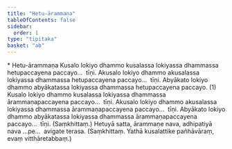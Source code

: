```yaml
---
title: "Hetu-ārammaṇa"
tableOfContents: false
sidebar:
  order: 1
type: "tipitaka"
basket: "ab"
---
```



<DynamicBreadcrumb />

<Paragraph type="center">
* Hetu-ārammaṇa
</Paragraph>

<Division number="34">

<Paragraph number="1184">
Kusalo lokiyo dhammo kusalassa lokiyassa dhammassa hetupaccayena paccayo…  tīṇi.
</Paragraph>

<Paragraph number="1185">
Akusalo lokiyo dhammo akusalassa lokiyassa dhammassa hetupaccayena paccayo…  tīṇi.
</Paragraph>

<Paragraph number="1186">
Abyākato lokiyo dhammo abyākatassa lokiyassa dhammassa hetupaccayena paccayo. (1)
</Paragraph>

</Division>
<Division number="35">

<Paragraph number="1187">
Kusalo lokiyo dhammo kusalassa lokiyassa dhammassa ārammaṇapaccayena paccayo…  tīṇi.
</Paragraph>

<Paragraph number="1188">
Akusalo lokiyo dhammo akusalassa lokiyassa dhammassa ārammaṇapaccayena paccayo…  tīṇi.
</Paragraph>

<Paragraph number="1189">
Abyākato lokiyo dhammo abyākatassa lokiyassa dhammassa ārammaṇapaccayena paccayo…  tīṇi. (Saṃkhittaṃ.)
</Paragraph>

</Division>
<Division number="36">

<Paragraph number="1190">
Hetuyā satta, ārammaṇe nava, adhipatiyā nava …pe…  avigate terasa. (Saṃkhittaṃ. Yathā kusalattike pañhāvāraṃ, evaṃ vitthāretabbaṃ.)
</Paragraph>
</Division>